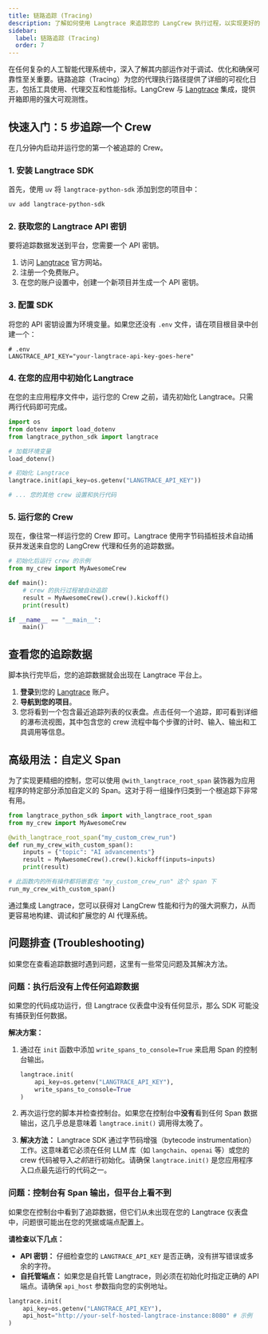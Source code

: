 ```yaml
---
title: 链路追踪 (Tracing)
description: 了解如何使用 Langtrace 来追踪您的 LangCrew 执行过程，以实现更好的可观测性和调试。
sidebar:
  label: 链路追踪 (Tracing)
  order: 7
---
```


在任何复杂的人工智能代理系统中，深入了解其内部运作对于调试、优化和确保可靠性至关重要。链路追踪（Tracing）为您的代理执行路径提供了详细的可视化日志，包括工具使用、代理交互和性能指标。LangCrew 与 [Langtrace](https://langtrace.ai/) 集成，提供开箱即用的强大可观测性。

## 快速入门：5 步追踪一个 Crew

在几分钟内启动并运行您的第一个被追踪的 Crew。

### 1. 安装 Langtrace SDK

首先，使用 `uv` 将 `langtrace-python-sdk` 添加到您的项目中：

```bash
uv add langtrace-python-sdk
```

### 2. 获取您的 Langtrace API 密钥

要将追踪数据发送到平台，您需要一个 API 密钥。

1.  访问 [Langtrace](https://langtrace.ai/) 官方网站。
2.  注册一个免费账户。
3.  在您的账户设置中，创建一个新项目并生成一个 API 密钥。

### 3. 配置 SDK

将您的 API 密钥设置为环境变量。如果您还没有 `.env` 文件，请在项目根目录中创建一个：

```env
# .env
LANGTRACE_API_KEY="your-langtrace-api-key-goes-here"
```

### 4. 在您的应用中初始化 Langtrace

在您的主应用程序文件中，运行您的 Crew 之前，请先初始化 Langtrace。只需两行代码即可完成。

```python
import os
from dotenv import load_dotenv
from langtrace_python_sdk import langtrace

# 加载环境变量
load_dotenv()

# 初始化 Langtrace
langtrace.init(api_key=os.getenv("LANGTRACE_API_KEY"))

# ... 您的其他 crew 设置和执行代码
```

### 5. 运行您的 Crew

现在，像往常一样运行您的 Crew 即可。Langtrace 使用字节码插桩技术自动捕获并发送来自您的 LangCrew 代理和任务的追踪数据。

```python
# 初始化后运行 crew 的示例
from my_crew import MyAwesomeCrew

def main():
    # crew 的执行过程被自动追踪
    result = MyAwesomeCrew().crew().kickoff()
    print(result)

if __name__ == "__main__":
    main()
```

## 查看您的追踪数据

脚本执行完毕后，您的追踪数据就会出现在 Langtrace 平台上。

1.  **登录**到您的 [Langtrace](https://langtrace.ai/) 账户。
2.  **导航到您的项目**。
3.  您将看到一个包含最近追踪列表的仪表盘。点击任何一个追踪，即可看到详细的瀑布流视图，其中包含您的 crew 流程中每个步骤的计时、输入、输出和工具调用等信息。

## 高级用法：自定义 Span

为了实现更精细的控制，您可以使用 `@with_langtrace_root_span` 装饰器为应用程序的特定部分添加自定义的 Span。这对于将一组操作归类到一个根追踪下非常有用。

```python
from langtrace_python_sdk import with_langtrace_root_span
from my_crew import MyAwesomeCrew

@with_langtrace_root_span("my_custom_crew_run")
def run_my_crew_with_custom_span():
    inputs = {"topic": "AI advancements"}
    result = MyAwesomeCrew().crew().kickoff(inputs=inputs)
    print(result)

# 此函数内的所有操作都将嵌套在 "my_custom_crew_run" 这个 span 下
run_my_crew_with_custom_span()
```

通过集成 Langtrace，您可以获得对 LangCrew 性能和行为的强大洞察力，从而更容易地构建、调试和扩展您的 AI 代理系统。

## 问题排查 (Troubleshooting)

如果您在查看追踪数据时遇到问题，这里有一些常见问题及其解决方法。

### 问题：执行后没有上传任何追踪数据

如果您的代码成功运行，但 Langtrace 仪表盘中没有任何显示，那么 SDK 可能没有捕获到任何数据。

**解决方案：**
1.  通过在 `init` 函数中添加 `write_spans_to_console=True` 来启用 Span 的控制台输出。

    ```python
    langtrace.init(
        api_key=os.getenv("LANGTRACE_API_KEY"),
        write_spans_to_console=True
    )
    ```

2.  再次运行您的脚本并检查控制台。如果您在控制台中**没有**看到任何 Span 数据输出，这几乎总是意味着 `langtrace.init()` 调用得太晚了。

3.  **解决方法：** Langtrace SDK 通过字节码增强（bytecode instrumentation）工作。这意味着它必须在任何 LLM 库（如 `langchain`、`openai` 等）或您的 crew 代码被导入*之前*进行初始化。请确保 `langtrace.init()` 是您应用程序入口点最先运行的代码之一。

### 问题：控制台有 Span 输出，但平台上看不到

如果您在控制台中看到了追踪数据，但它们从未出现在您的 Langtrace 仪表盘中，问题很可能出在您的凭据或端点配置上。

**请检查以下几点：**
*   **API 密钥：** 仔细检查您的 `LANGTRACE_API_KEY` 是否正确，没有拼写错误或多余的字符。
*   **自托管端点：** 如果您是自托管 Langtrace，则必须在初始化时指定正确的 API 端点。请确保 `api_host` 参数指向您的实例地址。
  ```python
  langtrace.init(
      api_key=os.getenv("LANGTRACE_API_KEY"),
      api_host="http://your-self-hosted-langtrace-instance:8080" # 示例
  )
  ```
